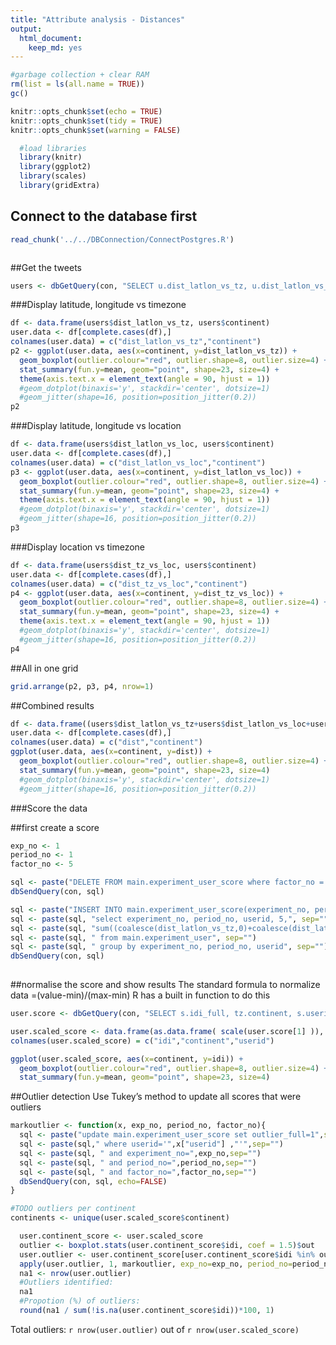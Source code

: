 ```yaml
---
title: "Attribute analysis - Distances"
output: 
  html_document: 
    keep_md: yes
---
```


```r
#garbage collection + clear RAM
rm(list = ls(all.name = TRUE))
gc()
```

```r
knitr::opts_chunk$set(echo = TRUE)
knitr::opts_chunk$set(tidy = TRUE)
knitr::opts_chunk$set(warning = FALSE)
```

```r
  #load libraries
  library(knitr)
  library(ggplot2)
  library(scales)
  library(gridExtra)

```

## Connect to the database first
```r
read_chunk('../../DBConnection/ConnectPostgres.R')
```

```r
```

##Get the tweets
```r
users <- dbGetQuery(con, "SELECT u.dist_latlon_vs_tz, u.dist_latlon_vs_loc, u.dist_tz_vs_loc, tz.continent from main.experiment_user u left join main.timezone_r tz on tz.timezone = u.timezone")
```

###Display latitude, longitude vs timezone
```r
df <- data.frame(users$dist_latlon_vs_tz, users$continent)
user.data <- df[complete.cases(df),]
colnames(user.data) = c("dist_latlon_vs_tz","continent")
p2 <- ggplot(user.data, aes(x=continent, y=dist_latlon_vs_tz)) +
  geom_boxplot(outlier.colour="red", outlier.shape=8, outlier.size=4) +
  stat_summary(fun.y=mean, geom="point", shape=23, size=4) +
  theme(axis.text.x = element_text(angle = 90, hjust = 1))
  #geom_dotplot(binaxis='y', stackdir='center', dotsize=1) 
  #geom_jitter(shape=16, position=position_jitter(0.2))
p2
```
###Display latitude, longitude vs location
```r
df <- data.frame(users$dist_latlon_vs_loc, users$continent)
user.data <- df[complete.cases(df),]
colnames(user.data) = c("dist_latlon_vs_loc","continent")
p3 <- ggplot(user.data, aes(x=continent, y=dist_latlon_vs_loc)) +
  geom_boxplot(outlier.colour="red", outlier.shape=8, outlier.size=4) +
  stat_summary(fun.y=mean, geom="point", shape=23, size=4) +
  theme(axis.text.x = element_text(angle = 90, hjust = 1))
  #geom_dotplot(binaxis='y', stackdir='center', dotsize=1) 
  #geom_jitter(shape=16, position=position_jitter(0.2))
p3
```
###Display location vs timezone
```r
df <- data.frame(users$dist_tz_vs_loc, users$continent)
user.data <- df[complete.cases(df),]
colnames(user.data) = c("dist_tz_vs_loc","continent")
p4 <- ggplot(user.data, aes(x=continent, y=dist_tz_vs_loc)) +
  geom_boxplot(outlier.colour="red", outlier.shape=8, outlier.size=4) +
  stat_summary(fun.y=mean, geom="point", shape=23, size=4) +
  theme(axis.text.x = element_text(angle = 90, hjust = 1))
  #geom_dotplot(binaxis='y', stackdir='center', dotsize=1) 
  #geom_jitter(shape=16, position=position_jitter(0.2))
p4
```

##All in one grid
```r
grid.arrange(p2, p3, p4, nrow=1)
```

##Combined results
```r
df <- data.frame((users$dist_latlon_vs_tz+users$dist_latlon_vs_loc+users$dist_tz_vs_loc)/3, users$continent)
user.data <- df[complete.cases(df),]
colnames(user.data) = c("dist","continent")
ggplot(user.data, aes(x=continent, y=dist)) +
  geom_boxplot(outlier.colour="red", outlier.shape=8, outlier.size=4) +
  stat_summary(fun.y=mean, geom="point", shape=23, size=4) 
  #geom_dotplot(binaxis='y', stackdir='center', dotsize=1) 
  #geom_jitter(shape=16, position=position_jitter(0.2))
```

###Score the data

##first create a score
```r
exp_no <- 1
period_no <- 1
factor_no <- 5

sql <- paste("DELETE FROM main.experiment_user_score where factor_no = 5",sep="")
dbSendQuery(con, sql)

sql <- paste("INSERT INTO main.experiment_user_score(experiment_no, period_no, userid, factor_no, idi_full)",sep="")
sql <- paste(sql, "select experiment_no, period_no, userid, 5,", sep="")
sql <- paste(sql, "sum((coalesce(dist_latlon_vs_tz,0)+coalesce(dist_latlon_vs_loc,0)+coalesce(dist_tz_vs_loc,0)))/sum(case when dist_latlon_vs_tz is null and dist_latlon_vs_loc is null and dist_tz_vs_loc is null then 1 else 0 end + case when dist_latlon_vs_tz is not null then 1 else 0 end + case when dist_latlon_vs_loc is not null then 1 else 0 end + case when dist_tz_vs_loc is not null then 1 else 0 end)", sep="")    
sql <- paste(sql, " from main.experiment_user", sep="")
sql <- paste(sql, " group by experiment_no, period_no, userid", sep="")
dbSendQuery(con, sql)
    
```

##normalise the score and show results
The standard formula to normalize data =(value-min)/(max-min) 
R has a built in function to do this
```r
user.score <- dbGetQuery(con, "SELECT s.idi_full, tz.continent, s.userid from main.experiment_user_score s join main.experiment_user u on u.userid = s.userid left join main.timezone_r tz on tz.timezone = u.timezone where s.factor_no = 5 and s.experiment_no = u.experiment_no and s.period_no = u.period_no")

user.scaled_score <- data.frame(as.data.frame( scale(user.score[1] )), user.score[2], user.score[3])
colnames(user.scaled_score) = c("idi","continent","userid")

ggplot(user.scaled_score, aes(x=continent, y=idi)) +
  geom_boxplot(outlier.colour="red", outlier.shape=8, outlier.size=4) +
  stat_summary(fun.y=mean, geom="point", shape=23, size=4) 

```


##Outlier detection
Use Tukey's method to update all scores that were outliers

```r

markoutlier <- function(x, exp_no, period_no, factor_no){
  sql <- paste("update main.experiment_user_score set outlier_full=1",sep="")
  sql <- paste(sql," where userid='",x["userid"] ,"'",sep="")
  sql <- paste(sql, " and experiment_no=",exp_no,sep="")
  sql <- paste(sql, " and period_no=",period_no,sep="")
  sql <- paste(sql, " and factor_no=",factor_no,sep="")
  dbSendQuery(con, sql, echo=FALSE)  
}

#TODO outliers per continent
continents <- unique(user.scaled_score$continent)

  user.continent_score <- user.scaled_score
  outlier <- boxplot.stats(user.continent_score$idi, coef = 1.5)$out
  user.outlier <- user.continent_score[user.continent_score$idi %in% outlier,]
  apply(user.outlier, 1, markoutlier, exp_no=exp_no, period_no=period_no,factor_no=factor_no)
  na1 <- nrow(user.outlier)
  #Outliers identified:
  na1
  #Propotion (%) of outliers:
  round(na1 / sum(!is.na(user.continent_score$idi))*100, 1)

```

Total outliers: `r nrow(user.outlier)` out of `r nrow(user.scaled_score)`


```r
```